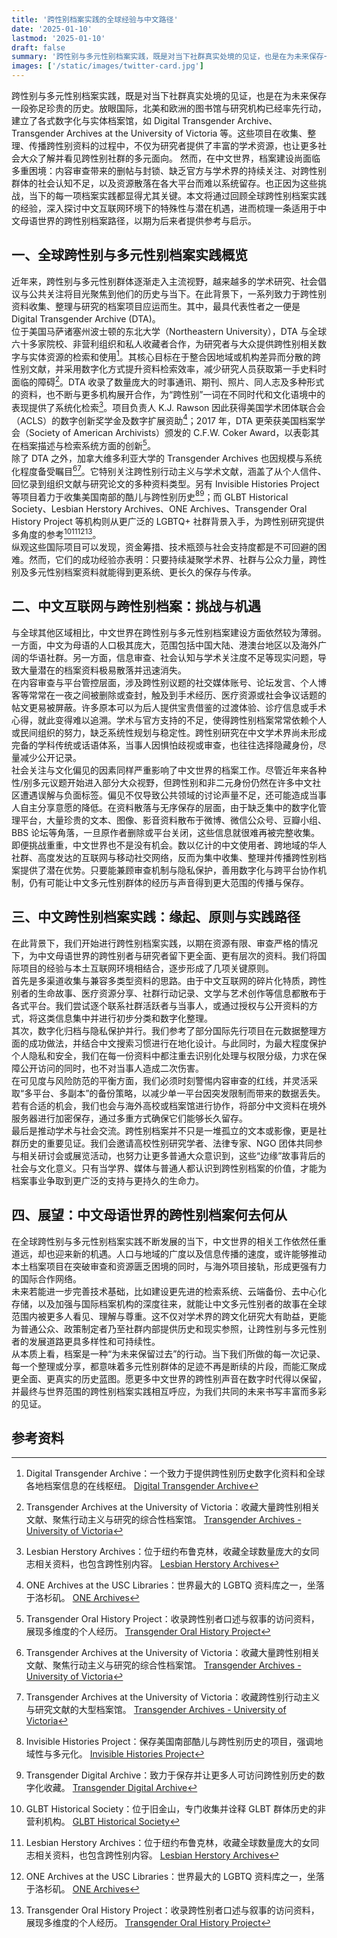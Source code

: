 ```yaml
---
title: '跨性别档案实践的全球经验与中文路径'
date: '2025-01-10'
lastmod: '2025-01-10'
draft: false
summary: '跨性别与多元性别档案实践，既是对当下社群真实处境的见证，也是在为未来保存一段弥足珍贵的历史。本文将通过回顾全球跨性别档案实践的经验，深入探讨中文互联网环境下的特殊性与潜在机遇，进而梳理一条适用于中文母语世界的跨性别档案路径，以期为后来者提供参考与启示。'
images: ['/static/images/twitter-card.jpg']
---
```


跨性别与多元性别档案实践，既是对当下社群真实处境的见证，也是在为未来保存一段弥足珍贵的历史。放眼国际，北美和欧洲的图书馆与研究机构已经率先行动，建立了各式数字化与实体档案馆，如 Digital Transgender Archive、Transgender Archives at the University of Victoria 等。这些项目在收集、整理、传播跨性别资料的过程中，不仅为研究者提供了丰富的学术资源，也让更多社会大众了解并看见跨性别社群的多元面向。
然而，在中文世界，档案建设尚面临多重困境：内容审查带来的删帖与封锁、缺乏官方与学术界的持续关注、对跨性别群体的社会认知不足，以及资源散落在各大平台而难以系统留存。也正因为这些挑战，当下的每一项档案实践都显得尤其关键。本文将通过回顾全球跨性别档案实践的经验，深入探讨中文互联网环境下的特殊性与潜在机遇，进而梳理一条适用于中文母语世界的跨性别档案路径，以期为后来者提供参考与启示。


## 一、全球跨性别与多元性别档案实践概览

近年来，跨性别与多元性别群体逐渐走入主流视野，越来越多的学术研究、社会倡议与公共关注将目光聚焦到他们的历史与当下。在此背景下，一系列致力于跨性别资料收集、整理与研究的档案项目应运而生。其中，最具代表性者之一便是 Digital Transgender Archive (DTA)。  
位于美国马萨诸塞州波士顿的东北大学（Northeastern University），DTA 与全球六十多家院校、非营利组织和私人收藏者合作，为研究者与大众提供跨性别相关数字与实体资源的检索和使用[^1]。其核心目标在于整合因地域或机构差异而分散的跨性别文献，并采用数字化方式提升资料检索效率，减少研究人员获取第一手史料时面临的障碍[^2]。DTA 收录了数量庞大的时事通讯、期刊、照片、同人志及多种形式的资料，也不断与更多机构展开合作，为“跨性别”一词在不同时代和文化语境中的表现提供了系统化检索[^5]。项目负责人 K.J. Rawson 因此获得美国学术团体联合会（ACLS）的数字创新奖学金及数字扩展资助[^6]；2017 年，DTA 更荣获美国档案学会（Society of American Archivists）颁发的 C.F.W. Coker Award，以表彰其在档案描述与检索系统方面的创新[^7]。  
除了 DTA 之外，加拿大维多利亚大学的 Transgender Archives 也因规模与系统化程度备受瞩目[^2][^9]。它特别关注跨性别行动主义与学术文献，涵盖了从个人信件、回忆录到组织文献与研究论文的多种资料类型。另有 Invisible Histories Project 等项目着力于收集美国南部的酷儿与跨性别历史[^3][^8]；而 GLBT Historical Society、Lesbian Herstory Archives、ONE Archives、Transgender Oral History Project 等机构则从更广泛的 LGBTQ+ 社群背景入手，为跨性别研究提供多角度的参考[^4][^5][^6][^7]。  
纵观这些国际项目可以发现，资金筹措、技术瓶颈与社会支持度都是不可回避的困难。然而，它们的成功经验亦表明：只要持续凝聚学术界、社群与公众力量，跨性别及多元性别档案资料就能得到更系统、更长久的保存与传承。

## 二、中文互联网与跨性别档案：挑战与机遇

与全球其他区域相比，中文世界在跨性别与多元性别档案建设方面依然较为薄弱。一方面，中文为母语的人口极其庞大，范围包括中国大陆、港澳台地区以及海外广阔的华语社群。另一方面，信息审查、社会认知与学术关注度不足等现实问题，导致大量潜在的档案资料极易散落并迅速消失。  
在内容审查与平台管控层面，涉及跨性别议题的社交媒体账号、论坛发言、个人博客等常常在一夜之间被删除或查封，触及到手术经历、医疗资源或社会争议话题的帖文更易被屏蔽。许多原本可以为后人提供宝贵借鉴的过渡体验、诊疗信息或手术心得，就此变得难以追溯。学术与官方支持的不足，使得跨性别档案常常依赖个人或民间组织的努力，缺乏系统性规划与稳定性。跨性别研究在中文学术界尚未形成完备的学科传统或话语体系，当事人因惧怕歧视或审查，也往往选择隐藏身份，尽量减少公开记录。  
社会关注与文化偏见的因素同样严重影响了中文世界的档案工作。尽管近年来各种性/别多元议题开始进入部分大众视野，但跨性别和非二元身份仍然在许多中文社区遭遇误解与负面标签。偏见不仅导致公共领域的讨论声量不足，还可能造成当事人自主分享意愿的降低。在资料散落与无序保存的层面，由于缺乏集中的数字化管理平台，大量珍贵的文本、图像、影音资料散布于微博、微信公众号、豆瓣小组、BBS 论坛等角落，一旦原作者删除或平台关闭，这些信息就很难再被完整收集。  
即便挑战重重，中文世界也不是没有机会。数以亿计的中文使用者、跨地域的华人社群、高度发达的互联网与移动社交网络，反而为集中收集、整理并传播跨性别档案提供了潜在优势。只要能兼顾审查机制与隐私保护，善用数字化与跨平台协作机制，仍有可能让中文多元性别群体的经历与声音得到更大范围的传播与保存。

## 三、中文跨性别档案实践：缘起、原则与实践路径

在此背景下，我们开始进行跨性别档案实践，以期在资源有限、审查严格的情况下，为中文母语世界的跨性别者与研究者留下更全面、更有层次的资料。我们将国际项目的经验与本土互联网环境相结合，逐步形成了几项关键原则。  
首先是多渠道收集与兼容多类型资料的思路。由于中文互联网的碎片化特质，跨性别者的生命故事、医疗资源分享、社群行动记录、文学与艺术创作等信息都散布于各式平台。我们尝试逐个联系社群活跃者与当事人，或通过授权与公开资料的方式，将这类信息集中并进行初步分类和数字化整理。  
其次，数字化归档与隐私保护并行。我们参考了部分国际先行项目在元数据整理方面的成功做法，并结合中文搜索习惯进行在地化设计。与此同时，为最大程度保护个人隐私和安全，我们在每一份资料中都注重去识别化处理与权限分级，力求在保障公开访问的同时，也不对当事人造成二次伤害。  
在可见度与风险防范的平衡方面，我们必须时刻警惕内容审查的红线，并灵活采取“多平台、多副本”的备份策略，以减少单一平台因突发限制而带来的数据丢失。若有合适的机会，我们也会与海外高校或档案馆进行协作，将部分中文资料在境外服务器进行加密保存，通过多重方式确保它们能够长久留存。  
最后是推动学术与社会交流。跨性别档案并不只是一堆孤立的文本或影像，更是社群历史的重要见证。我们会邀请高校性别研究学者、法律专家、NGO 团体共同参与相关研讨会或展览活动，也努力让更多普通大众意识到，这些“边缘”故事背后的社会与文化意义。只有当学界、媒体与普通人都认识到跨性别档案的价值，才能为档案事业争取到更广泛的支持与更持久的生命力。

## 四、展望：中文母语世界的跨性别档案何去何从

在全球跨性别与多元性别档案实践不断发展的当下，中文世界的相关工作依然任重道远，却也迎来新的机遇。人口与地域的广度以及信息传播的速度，或许能够推动本土档案项目在突破审查和资源匮乏困境的同时，与海外项目接轨，形成更强有力的国际合作网络。  
未来若能进一步完善技术基础，比如建设更先进的检索系统、云端备份、去中心化存储，以及加强与国际档案机构的深度往来，就能让中文多元性别者的故事在全球范围内被更多人看见、理解与尊重。这不仅对学术界的跨文化研究大有助益，更能为普通公众、政策制定者乃至社群内部提供历史和现实参照，让跨性别与多元性别者的发展道路更具多样性和可持续性。  
从本质上看，档案是一种“为未来保留过去”的行动。当下我们所做的每一次记录、每一个整理或分享，都意味着多元性别群体的足迹不再是断续的片段，而能汇聚成更全面、更真实的历史蓝图。愿更多中文世界的跨性别声音在数字时代得以保留，并最终与世界范围的跨性别档案实践相互呼应，为我们共同的未来书写丰富而多彩的见证。

## 参考资料

[^1]: Digital Transgender Archive：一个致力于提供跨性别历史数字化资料和全球各地档案信息的在线枢纽。 [Digital Transgender Archive](https://www.digitaltransgenderarchive.net/)  
[^2]: Transgender Archives at the University of Victoria：收藏大量跨性别相关文献、聚焦行动主义与研究的综合性档案馆。 [Transgender Archives - University of Victoria](https://www.uvic.ca/transgenderarchives/index.php)  
[^3]: Invisible Histories Project：保存美国南部酷儿与跨性别历史的项目，强调地域性与多元化。 [Invisible Histories Project](https://www.invisiblehistory.org/)  
[^4]: GLBT Historical Society：位于旧金山，专门收集并诠释 GLBT 群体历史的非营利机构。 [GLBT Historical Society](https://www.glbthistory.org/)  
[^5]: Lesbian Herstory Archives：位于纽约布鲁克林，收藏全球数量庞大的女同志相关资料，也包含跨性别内容。 [Lesbian Herstory Archives](http://www.lesbianherstoryarchives.org/)  
[^6]: ONE Archives at the USC Libraries：世界最大的 LGBTQ 资料库之一，坐落于洛杉矶。 [ONE Archives](https://one.usc.edu/)  
[^7]: Transgender Oral History Project：收录跨性别者口述与叙事的访问资料，展现多维度的个人经历。 [Transgender Oral History Project](http://www.transoralhistory.com/)  
[^8]: Transgender Digital Archive：致力于保存并让更多人可访问跨性别历史的数字化收藏。 [Transgender Digital Archive](https://www.digitaltransgenderarchive.net/)  
[^9]: Transgender Archives at the University of Victoria：收藏跨性别行动主义与研究文献的大型档案馆。 [Transgender Archives - University of Victoria](https://www.uvic.ca/transgenderarchives/index.php)  